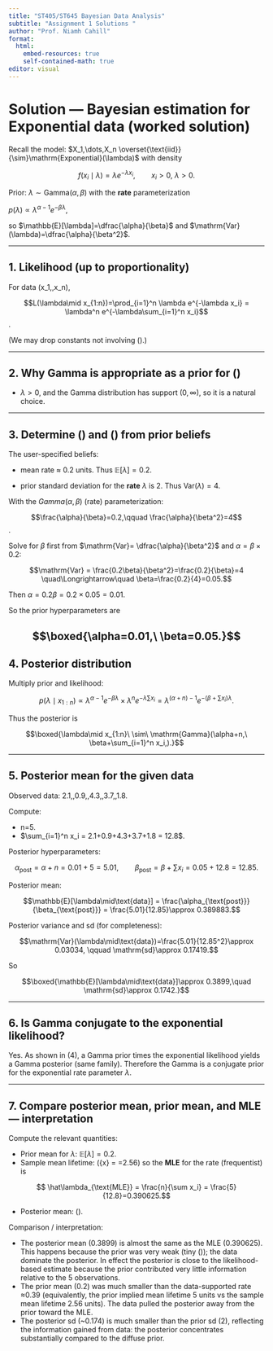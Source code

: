 ```yaml
---
title: "ST405/ST645 Bayesian Data Analysis"
subtitle: "Assignment 1 Solutions "
author: "Prof. Niamh Cahill"
format: 
  html:
    embed-resources: true
    self-contained-math: true
editor: visual
---
```


# Solution — Bayesian estimation for Exponential data (worked solution)

Recall the model: $X_1,\dots,X_n \overset{\text{iid}}{\sim}\mathrm{Exponential}(\lambda)$ with density

$$f(x_i\mid\lambda)=\lambda e^{-\lambda x_i},\qquad x_i>0,\ \lambda>0.$$

Prior: $\lambda\sim\mathrm{Gamma}(\alpha,\beta)$ with the **rate** parameterization

$p(\lambda)\propto \lambda^{\alpha-1} e^{-\beta\lambda}$,

so $\mathbb{E}[\lambda]=\dfrac{\alpha}{\beta}$ and $\mathrm{Var}(\lambda)=\dfrac{\alpha}{\beta^2}$.

---

## 1. Likelihood (up to proportionality)

For data (x_1,\dots,x_n),

$$L(\lambda\mid x_{1:n})=\prod_{i=1}^n \lambda e^{-\lambda x_i}
= \lambda^n e^{-\lambda\sum_{i=1}^n x_i}$$.

(We may drop constants not involving (\lambda).)

---

## 2. Why Gamma is appropriate as a prior for (\lambda)

* $\lambda>0$, and the Gamma distribution has support $(0,\infty)$, so it is a natural choice.

---

## 3. Determine (\alpha) and (\beta) from prior beliefs

The user-specified beliefs:

* mean rate ≈ 0.2 units. Thus $\mathbb{E}[\lambda] =0.2$.
  
* prior standard deviation for the **rate** $\lambda$ is 2. Thus $\mathrm{Var}(\lambda)=4$.

With the $Gamma(\alpha,\beta)$ (rate) parameterization:

$$\frac{\alpha}{\beta}=0.2,\qquad \frac{\alpha}{\beta^2}=4$$.

Solve for $\beta$ first from $\mathrm{Var}= \dfrac{\alpha}{\beta^2}$ and $\alpha=\beta\times 0.2$:

$$\mathrm{Var} = \frac{0.2\beta}{\beta^2}=\frac{0.2}{\beta}=4
\quad\Longrightarrow\quad
\beta=\frac{0.2}{4}=0.05.$$

Then $\alpha = 0.2\beta = 0.2\times0.05 = 0.01.$

So the prior hyperparameters are

$$\boxed{\alpha=0.01,\ \beta=0.05.}$$
---

## 4. Posterior distribution

Multiply prior and likelihood:

$$p(\lambda\mid x_{1:n})
\propto \lambda^{\alpha-1} e^{-\beta\lambda}\times \lambda^n e^{-\lambda\sum x_i}
= \lambda^{(\alpha+n)-1} e^{-(\beta+\sum x_i)\lambda}.
$$

Thus the posterior is

$$\boxed{\lambda\mid x_{1:n}\ \sim\ \mathrm{Gamma}(\alpha+n,\ \beta+\sum_{i=1}^n x_i,).}$$

---

## 5. Posterior mean for the given data

Observed data: 2.1,,0.9,,4.3,,3.7,,1.8.

Compute:

* n=5.
* $\sum_{i=1}^n x_i = 2.1+0.9+4.3+3.7+1.8 = 12.8$.

Posterior hyperparameters:

$$\alpha_{\text{post}}=\alpha+n=0.01+5=5.01,\qquad
\beta_{\text{post}}=\beta+\sum x_i=0.05+12.8=12.85.$$


Posterior mean:

$$\mathbb{E}[\lambda\mid\text{data}] = \frac{\alpha_{\text{post}}}{\beta_{\text{post}}}
= \frac{5.01}{12.85}\approx 0.389883.$$


Posterior variance and sd (for completeness):

$$\mathrm{Var}(\lambda\mid\text{data})=\frac{5.01}{12.85^2}\approx 0.03034,
\qquad \mathrm{sd}\approx 0.17419.$$


So

$$\boxed{\mathbb{E}[\lambda\mid\text{data}]\approx 0.3899,\quad \mathrm{sd}\approx 0.1742.}$$


---

## 6. Is Gamma conjugate to the exponential likelihood?

Yes. As shown in (4), a Gamma prior times the exponential likelihood yields a Gamma posterior (same family). Therefore the Gamma is a conjugate prior for the exponential rate parameter $\lambda$.

---

## 7. Compare posterior mean, prior mean, and MLE — interpretation

Compute the relevant quantities:

* Prior mean for $\lambda$: $\mathbb{E}[\lambda] = 0.2.$
* Sample mean lifetime: (\bar{x} = \dfrac{12.8}{5}=2.56) so the **MLE** for the rate (frequentist) is
  
$$  \hat\lambda_{\text{MLE}} = \frac{n}{\sum x_i} = \frac{5}{12.8}=0.390625.$$
  
* Posterior mean: (\approx 0.389883).

Comparison / interpretation:

* The posterior mean (0.3899) is almost the same as the MLE (0.390625). This happens because the prior was very weak (tiny (\alpha=0.01)); the data dominate the posterior. In effect the posterior is close to the likelihood-based estimate because the prior contributed very little information relative to the 5 observations.
* The prior mean (0.2) was much smaller than the data-supported rate ≈0.39 (equivalently, the prior implied mean lifetime 5 units vs the sample mean lifetime 2.56 units). The data pulled the posterior away from the prior toward the MLE.
* The posterior sd (~0.174) is much smaller than the prior sd (2), reflecting the information gained from data: the posterior concentrates substantially compared to the diffuse prior.

